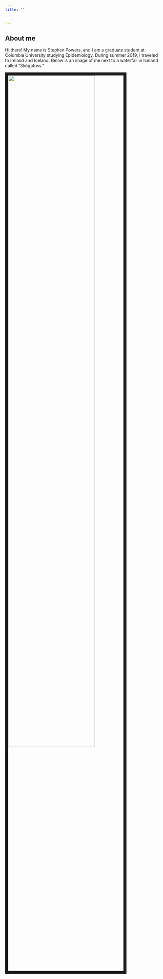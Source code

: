 ```yaml
---
title: ""

  
---
```


## About me


Hi there! My name is Stephen Powers, and I am a graduate student at Columbia University studying Epidemiology. During summer 2019, I traveled to Ireland and Iceland. Below is an image of me next to a waterfall in Iceland called "Skógafoss." 

<img src = "./Images/IMG_1204.JPG" style = "width:75%; border:10px solid; margin-right: 20px" align="left">




